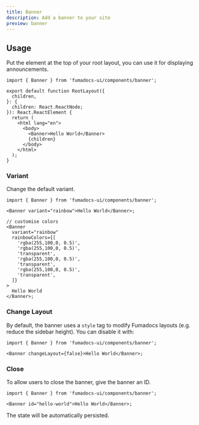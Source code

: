 ```yaml
---
title: Banner
description: Add a banner to your site
preview: banner
---
```


## Usage

Put the element at the top of your root layout, you can use it for displaying announcements.

```tsx
import { Banner } from 'fumadocs-ui/components/banner';

export default function RootLayout({
  children,
}: {
  children: React.ReactNode;
}): React.ReactElement {
  return (
    <html lang="en">
      <body>
        <Banner>Hello World</Banner>
        {children}
      </body>
    </html>
  );
}
```

### Variant

Change the default variant.

```tsx
import { Banner } from 'fumadocs-ui/components/banner';

<Banner variant="rainbow">Hello World</Banner>;

// customise colors
<Banner
  variant="rainbow"
  rainbowColors={[
    'rgba(255,100,0, 0.5)',
    'rgba(255,100,0, 0.5)',
    'transparent',
    'rgba(255,100,0, 0.5)',
    'transparent',
    'rgba(255,100,0, 0.5)',
    'transparent',
  ]}
>
  Hello World
</Banner>;
```

### Change Layout

By default, the banner uses a `style` tag to modify Fumadocs layouts (e.g. reduce the sidebar height).
You can disable it with:

```tsx
import { Banner } from 'fumadocs-ui/components/banner';

<Banner changeLayout={false}>Hello World</Banner>;
```

### Close

To allow users to close the banner, give the banner an ID.

```tsx
import { Banner } from 'fumadocs-ui/components/banner';

<Banner id="hello-world">Hello World</Banner>;
```

The state will be automatically persisted.

